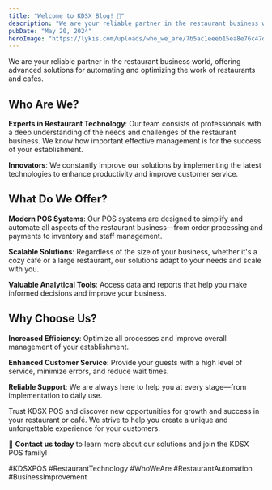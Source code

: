 ```yaml
---
title: "Welcome to KDSX Blog! 👋"
description: "We are your reliable partner in the restaurant business world, offering advanced solutions for automating and optimizing the work of restaurants and cafes..."
pubDate: "May 20, 2024"
heroImage: "https://lykis.com/uploads/who_we_are/7b5ac1eeeb15ea8e76c47d42a7f4a609.jpg"
---
```


We are your reliable partner in the restaurant business world, offering advanced solutions for automating and optimizing the work of restaurants and cafes.

<h2 class="text-blue">Who Are We?</h2>

<b>Experts in Restaurant Technology</b>: Our team consists of professionals with a deep understanding of the needs and challenges of the restaurant business. We know how important effective management is for the success of your establishment.

<b>Innovators</b>: We constantly improve our solutions by implementing the latest technologies to enhance productivity and improve customer service.

<h2 class="text-blue">What Do We Offer?</h2>

<b>Modern POS Systems</b>: Our POS systems are designed to simplify and automate all aspects of the restaurant business—from order processing and payments to inventory and staff management.

<b>Scalable Solutions</b>: Regardless of the size of your business, whether it's a cozy café or a large restaurant, our solutions adapt to your needs and scale with you.

<b>Valuable Analytical Tools</b>: Access data and reports that help you make informed decisions and improve your business.

<h2 class="text-blue">Why Choose Us?</h2>

<b>Increased Efficiency</b>: Optimize all processes and improve overall management of your establishment.

<b>Enhanced Customer Service</b>: Provide your guests with a high level of service, minimize errors, and reduce wait times.

<b>Reliable Support</b>: We are always here to help you at every stage—from implementation to daily use.

Trust KDSX POS and discover new opportunities for growth and success in your restaurant or café. We strive to help you create a unique and unforgettable experience for your customers.

📲 <b>Contact us today</b> to learn more about our solutions and join the KDSX POS family!

<a class="mb-4">#KDSXPOS #RestaurantTechnology #WhoWeAre #RestaurantAutomation #BusinessImprovement</a>
